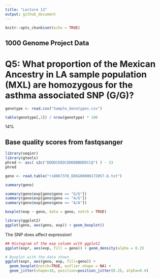 ```yaml
---
title: "Lecture 13"
output: github_document
---
```


```r
knitr::opts_chunk$set(echo = TRUE)
```
## 1000 Genome Project Data

# Q5: What proportion of the Mexican Ancestry in LA sample population (MXL) are homozygous for the asthma associated SNP (G/G)?

```r
genotype <- read.csv("Sample_Genotypes.csv")
```

```r
table(genotype[,2]) / nrow(genotype) * 100
```

14%


## Base quality scores from fastqsanger

```r
library(seqinr)
library(gtools)
phred <- asc( s2c("DDDDCDEDCDDDDBBDDDCC@") ) - 33
phred
```

```r
geno <- read.table("rs8067378_ENSG00000172057.6.txt")
```

```r
summary(geno)
```

```r
summary(geno$exp[geno$geno == "G/G"])
summary(geno$exp[geno$geno == "A/G"])
summary(geno$exp[geno$geno == "A/A"])
```

```r
boxplot(exp ~ geno, data = geno, notch = TRUE)
```



```r
library(ggplot2)
ggplot(geno, aes(geno, exp)) + geom_boxplot()
```

The SNP does affect expression!

```r
## Histogram of the exp column with ggplot2
ggplot(expr, aes(exp, fill = geno)) + geom_density(alpha = 0.2)
```

```r
# Boxplot with the data shown
ggplot(expr, aes(geno, exp, fill=geno)) + 
  geom_boxplot(notch=TRUE, outlier.shape = NA) + 
  geom_jitter(shape=16, position=position_jitter(0.2), alpha=0.4)
```



